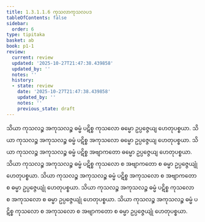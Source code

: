 ```yaml
---
title: 1.3.1.1.6 ကုသလာကုသလပဒ
tableOfContents: false
sidebar:
  order: 6
type: tipitaka
basket: ab
book: p1-1
review:
  current: review
  updated: '2025-10-27T21:47:38.439858'
  updated_by: ''
  notes: ''
  history:
  - state: review
    date: '2025-10-27T21:47:38.439858'
    updated_by: ''
    notes: ''
    previous_state: draft
---
```



<ReviewStatus review={frontmatter.review} showDetails={true} />

<HypothesisAnnotation frontmatter={frontmatter} />

<DynamicBreadcrumb />

<Division number="31" book="p1-1" e="ch" v="36" p="12">

<Paragraph number="65" book="p1-1">
သိယာ ကုသလဉ္စ အကုသလဉ္စ ဓမ္မံ ပဋိစ္စ ကုသလော ဓမ္မော ဥပ္ပဇ္ဇေယျ ဟေတုပစ္စယာ. သိယာ ကုသလဉ္စ အကုသလဉ္စ ဓမ္မံ ပဋိစ္စ အကုသလော ဓမ္မော ဥပ္ပဇ္ဇေယျ ဟေတုပစ္စယာ. သိယာ ကုသလဉ္စ အကုသလဉ္စ ဓမ္မံ ပဋိစ္စ အဗျာကတော ဓမ္မော ဥပ္ပဇ္ဇေယျ ဟေတုပစ္စယာ. သိယာ ကုသလဉ္စ အကုသလဉ္စ ဓမ္မံ ပဋိစ္စ ကုသလော စ အဗျာကတော စ ဓမ္မာ ဥပ္ပဇ္ဇေယျုံ ဟေတုပစ္စယာ. သိယာ ကုသလဉ္စ အကုသလဉ္စ ဓမ္မံ ပဋိစ္စ အကုသလော စ အဗျာကတော စ ဓမ္မာ ဥပ္ပဇ္ဇေယျုံ ဟေတုပစ္စယာ. သိယာ ကုသလဉ္စ အကုသလဉ္စ ဓမ္မံ ပဋိစ္စ ကုသလော စ အကုသလော စ ဓမ္မာ ဥပ္ပဇ္ဇေယျုံ ဟေတုပစ္စယာ. သိယာ ကုသလဉ္စ အကုသလဉ္စ ဓမ္မံ ပဋိစ္စ ကုသလော စ အကုသလော စ အဗျာကတော စ ဓမ္မာ ဥပ္ပဇ္ဇေယျုံ ဟေတုပစ္စယာ.
</Paragraph>
</Division>